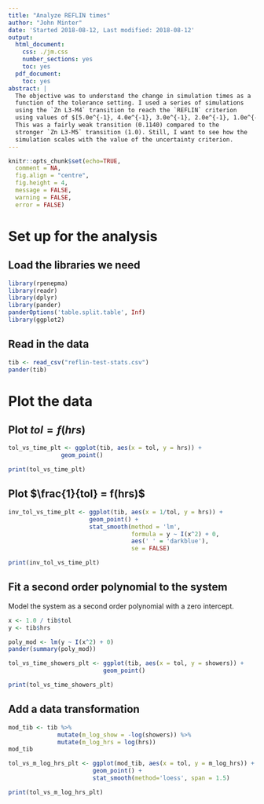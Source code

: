 ```yaml
---
title: "Analyze REFLIN times"
author: "John Minter"
date: 'Started 2018-08-12, Last modified: 2018-08-12'
output:
  html_document:
    css: ./jm.css
    number_sections: yes
    toc: yes
  pdf_document:
    toc: yes
abstract: |
  The objective was to understand the change in simulation times as a
  function of the tolerance setting. I used a series of simulations
  using the `Zn L3-M4` transition to reach the `REFLIN` criterion
  using values of $[5.0e^{-1}, 4.0e^{-1}, 3.0e^{-1}, 2.0e^{-1}, 1.0e^{-1}]$.
  This was a fairly weak transition (0.1140) compared to the
  stronger `Zn L3-M5` transition (1.0). Still, I want to see how the
  simulation scales with the value of the uncertainty criterion.
---
```


```r
knitr::opts_chunk$set(echo=TRUE,
  comment = NA,
  fig.align = "centre",
  fig.height = 4,
  message = FALSE,
  warning = FALSE,
  error = FALSE)
```

# Set up for the analysis

## Load the libraries we need

```r
library(rpenepma)
library(readr)
library(dplyr)
library(pander)
panderOptions('table.split.table', Inf)
library(ggplot2)
```

## Read in the data

```r
tib <- read_csv("reflin-test-stats.csv")
pander(tib)
```

# Plot the data

## Plot $tol = f(hrs)$
```r
tol_vs_time_plt <- ggplot(tib, aes(x = tol, y = hrs)) +
               geom_point() 

print(tol_vs_time_plt)
```

## Plot $\frac{1}{tol} = f(hrs)$

```r
inv_tol_vs_time_plt <- ggplot(tib, aes(x = 1/tol, y = hrs)) +
                       geom_point() +
                       stat_smooth(method = 'lm',
                                   formula = y ~ I(x^2) + 0,
                                   aes(' ' = 'darkblue'),
                                   se = FALSE) 

print(inv_tol_vs_time_plt)
```

## Fit a second order polynomial to the system

Model the system as a second order polynomial with a zero intercept.

```r
x <- 1.0 / tib$tol
y <- tib$hrs

poly_mod <- lm(y ~ I(x^2) + 0)
pander(summary(poly_mod))

```


```r
tol_vs_time_showers_plt <- ggplot(tib, aes(x = tol, y = showers)) +
                           geom_point() 

print(tol_vs_time_showers_plt)
```

## Add a data transformation

```r

mod_tib <- tib %>%
              mutate(m_log_show = -log(showers)) %>%
              mutate(m_log_hrs = log(hrs))
mod_tib
```

```r
tol_vs_m_log_hrs_plt <- ggplot(mod_tib, aes(x = tol, y = m_log_hrs)) +
                        geom_point() +
                        stat_smooth(method='loess', span = 1.5)

print(tol_vs_m_log_hrs_plt)
```
